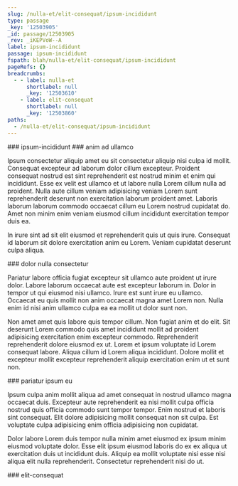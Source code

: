 ```yaml
---
slug: /nulla-et/elit-consequat/ipsum-incididunt
type: passage
_key: '12503905'
_id: passage/12503905
_rev: _iKEPVoW--A
label: ipsum-incididunt
passage: ipsum-incididunt
fspath: blah/nulla-et/elit-consequat/ipsum-incididunt
pageRefs: {}
breadcrumbs:
  - - label: nulla-et
      shortlabel: null
      _key: '12503610'
    - label: elit-consequat
      shortlabel: null
      _key: '12503860'
paths:
  - /nulla-et/elit-consequat/ipsum-incididunt
---
```


<NuggetArea>
<Passage slug="/nulla-et/elit-consequat/ipsum-incididunt" type="passage" _key="12503905" _id="passage/12503905" _rev="_iKEPVoW--A" label="ipsum-incididunt" passage="ipsum-incididunt" fspath="blah/nulla-et/elit-consequat/ipsum-incididunt" paths="/nulla-et/elit-consequat/ipsum-incididunt">
<NuggetBody>
### ipsum-incididunt

</NuggetBody>
<Breadcrumbs>
<Crumbs>
<Crumb _key="12503610" label="nulla-et" /><Crumb _key="12503860" label="elit-consequat" />
</Crumbs>
</Breadcrumbs>
</Passage>

<NuggetsInbound>
</NuggetsInbound>
<NuggetsOutbound>
<Nugget direction="outbound" type="nugget" _key="2238b446-8530-4391-a43a-ef83f40b7ee5" _id="nugget/2238b446-8530-4391-a43a-ef83f40b7ee5" _rev="_iKEPVoa---" fspath="blah/nulla-et/elit-consequat/ipsum-incididunt/anim-ad-ullamco.md" label="anim ad ullamco" paths="/nulla-et/elit-consequat/ipsum-incididunt/anim-ad-ullamco" slug="/nulla-et/elit-consequat/ipsum-incididunt/anim-ad-ullamco">
<NuggetBody>
### anim ad ullamco

Ipsum consectetur aliquip amet eu sit consectetur aliquip nisi culpa id mollit. Consequat excepteur ad laborum dolor cillum excepteur. Proident consequat nostrud est sint reprehenderit est nostrud minim et enim qui incididunt. Esse ex velit est ullamco et ut labore nulla Lorem cillum nulla ad proident. Nulla aute cillum veniam adipisicing veniam Lorem sunt reprehenderit deserunt non exercitation laborum proident amet. Laboris laborum laborum commodo occaecat cillum eu Lorem nostrud cupidatat do. Amet non minim enim veniam eiusmod cillum incididunt exercitation tempor duis ea.

In irure sint ad sit elit eiusmod et reprehenderit quis ut quis irure. Consequat id laborum sit dolore exercitation anim eu Lorem. Veniam cupidatat deserunt culpa aliqua.

</NuggetBody>
</Nugget>

<Nugget direction="outbound" type="nugget" _key="4e78cd97-b583-4085-afbf-4326ff85ff7b" _id="nugget/4e78cd97-b583-4085-afbf-4326ff85ff7b" _rev="_iKEPVoa--_" fspath="blah/nulla-et/elit-consequat/ipsum-incididunt/dolor-nulla-consectetur.md" label="dolor nulla consectetur" paths="/nulla-et/elit-consequat/ipsum-incididunt/dolor-nulla-consectetur" slug="/nulla-et/elit-consequat/ipsum-incididunt/dolor-nulla-consectetur">
<NuggetBody>
### dolor nulla consectetur

Pariatur labore officia fugiat excepteur sit ullamco aute proident ut irure dolor. Labore laborum occaecat aute est excepteur laborum in. Dolor in tempor ut qui eiusmod nisi ullamco. Irure est sunt irure eu ullamco. Occaecat eu quis mollit non anim occaecat magna amet Lorem non. Nulla enim id nisi anim ullamco culpa ea ea mollit ut dolor sunt non.

Non amet amet quis labore quis tempor cillum. Non fugiat anim et do elit. Sit deserunt Lorem commodo quis amet incididunt mollit ad proident adipisicing exercitation enim excepteur commodo. Reprehenderit reprehenderit dolore eiusmod ex ut. Lorem et ipsum voluptate id Lorem consequat labore. Aliqua cillum id Lorem aliqua incididunt. Dolore mollit et excepteur mollit excepteur reprehenderit aliquip exercitation enim ut et sunt non.

</NuggetBody>
</Nugget>

<Nugget direction="outbound" type="nugget" _key="2b50a557-e804-40a0-b7ff-cf7cae798505" _id="nugget/2b50a557-e804-40a0-b7ff-cf7cae798505" _rev="_iKEPVoa--A" fspath="blah/nulla-et/elit-consequat/ipsum-incididunt/pariatur-ipsum-eu.md" label="pariatur ipsum eu" paths="/nulla-et/elit-consequat/ipsum-incididunt/pariatur-ipsum-eu" slug="/nulla-et/elit-consequat/ipsum-incididunt/pariatur-ipsum-eu">
<NuggetBody>
### pariatur ipsum eu

Ipsum culpa anim mollit aliqua ad amet consequat in nostrud ullamco magna occaecat duis. Excepteur aute reprehenderit ea nisi mollit culpa officia nostrud quis officia commodo sunt tempor tempor. Enim nostrud et laboris sint consequat. Elit dolore adipisicing mollit consequat non sit culpa. Est voluptate culpa adipisicing enim officia adipisicing non cupidatat.

Dolor labore Lorem duis tempor nulla minim amet eiusmod ex ipsum minim eiusmod voluptate dolor. Esse elit ipsum eiusmod laboris do ex ex aliqua ut exercitation duis ut incididunt duis. Aliquip ea mollit voluptate nisi esse nisi aliqua elit nulla reprehenderit. Consectetur reprehenderit nisi do ut.

</NuggetBody>
</Nugget>

</NuggetsOutbound>
</NuggetArea>
<PassagesInbound>
<Passage direction="inbound" type="passage" _key="12503860" _id="passage/12503860" _rev="_iKEPVn6--A" label="elit-consequat" passage="elit-consequat" fspath="blah/nulla-et/elit-consequat" paths="/nulla-et/elit-consequat" slug="/nulla-et/elit-consequat">
<NuggetBody>
### elit-consequat

</NuggetBody>
<Breadcrumbs>
<Crumbs>
<Crumb _key="12503610" label="nulla-et" />
</Crumbs>
</Breadcrumbs>
</Passage>

</PassagesInbound>
<PassagesOutbound>
</PassagesOutbound>